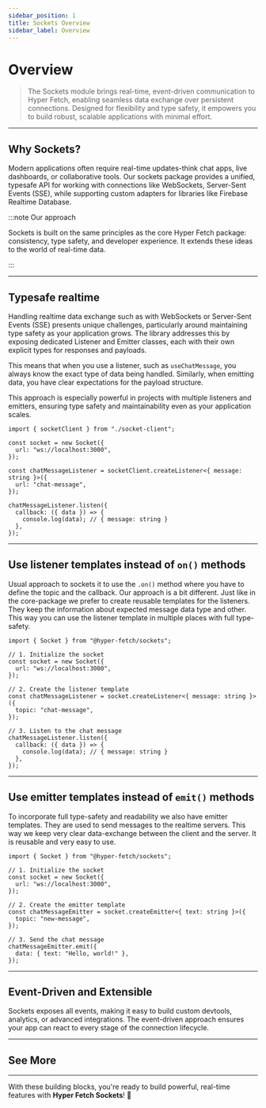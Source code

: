 ```yaml
---
sidebar_position: 1
title: Sockets Overview
sidebar_label: Overview
---
```



# Overview

> The Sockets module brings real-time, event-driven communication to Hyper Fetch, enabling seamless data exchange over
> persistent connections. Designed for flexibility and type safety, it empowers you to build robust, scalable
> applications with minimal effort.

---

## Why Sockets?

Modern applications often require real-time updates-think chat apps, live dashboards, or collaborative tools. Our
sockets package provides a unified, typesafe API for working with connections like WebSockets, Server-Sent Events (SSE),
while supporting custom adapters for libraries like Firebase Realtime Database.

:::note Our approach

Sockets is built on the same principles as the core Hyper Fetch package: consistency, type safety, and developer
experience. It extends these ideas to the world of real-time data.

:::

---

## Typesafe realtime

Handling realtime data exchange such as with WebSockets or Server-Sent Events (SSE) presents unique challenges,
particularly around maintaining type safety as your application grows. The library addresses this by exposing dedicated
Listener and Emitter classes, each with their own explicit types for responses and payloads.

This means that when you use a listener, such as `useChatMessage`, you always know the exact type of data being handled.
Similarly, when emitting data, you have clear expectations for the payload structure.

This approach is especially powerful in projects with multiple listeners and emitters, ensuring type safety and
maintainability even as your application scales.

```tsx
import { socketClient } from "./socket-client";

const socket = new Socket({
  url: "ws://localhost:3000",
});

const chatMessageListener = socketClient.createListener<{ message: string }>({
  url: "chat-message",
});

chatMessageListener.listen({
  callback: ({ data }) => {
    console.log(data); // { message: string }
  },
});
```

---

## Use listener templates instead of `on()` methods

Usual approach to sockets it to use the `.on()` method where you have to define the topic and the callback. Our approach
is a bit different. Just like in the core-package we prefer to create reusable templates for the listeners. They keep
the information about expected message data type and other. This way you can use the listener template in multiple
places with full type-safety.

```tsx
import { Socket } from "@hyper-fetch/sockets";

// 1. Initialize the socket
const socket = new Socket({
  url: "ws://localhost:3000",
});

// 2. Create the listener template
const chatMessageListener = socket.createListener<{ message: string }>({
  topic: "chat-message",
});

// 3. Listen to the chat message
chatMessageListener.listen({
  callback: ({ data }) => {
    console.log(data); // { message: string }
  },
});
```

---

## Use emitter templates instead of `emit()` methods

To incorporate full type-safety and readability we also have emitter templates. They are used to send messages to the
realtime servers. This way we keep very clear data-exchange between the client and the server. It is reusable and very
easy to use.

```tsx
import { Socket } from "@hyper-fetch/sockets";

// 1. Initialize the socket
const socket = new Socket({
  url: "ws://localhost:3000",
});

// 2. Create the emitter template
const chatMessageEmitter = socket.createEmitter<{ text: string }>({
  topic: "new-message",
});

// 3. Send the chat message
chatMessageEmitter.emit({
  data: { text: "Hello, world!" },
});
```

---

## Event-Driven and Extensible

Sockets exposes all events, making it easy to build custom devtools, analytics, or advanced integrations. The
event-driven approach ensures your app can react to every stage of the connection lifecycle.

---

## See More

<LinkCard
  type="docs"
  title="Socket Class"
  description="Learn more about the Socket class and its configuration options."
  to="/docs/sockets/socket"
/>
<LinkCard
  type="docs"
  title="Listeners"
  description="How to receive and handle real-time events."
  to="/docs/sockets/listener"
/>
<LinkCard
  type="docs"
  title="Emitters"
  description="How to send events and handle acknowledgements."
  to="/docs/sockets/emitter"
/>
<LinkCard
  type="docs"
  title="Adapters"
  description="Customize or extend socket communication with adapters."
  to="/docs/sockets/adapter"
/>

---

With these building blocks, you're ready to build powerful, real-time features with **Hyper Fetch Sockets**! 🎊
